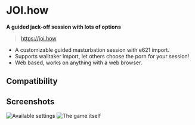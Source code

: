 ---
---

# JOI.how
**A guided jack-off session with lots of options**

> https://joi.how

  - A customizable guided masturbation session with e621 import.
  - Supports walltaker import, let others choose the porn for your session!
  - Web based, works on anything with a web browser.

## Compatibility

<Compatibility web />

## Screenshots

![Available settings](img/joihow-settings.png)
![The game itself](img/joihow-game.gif)
